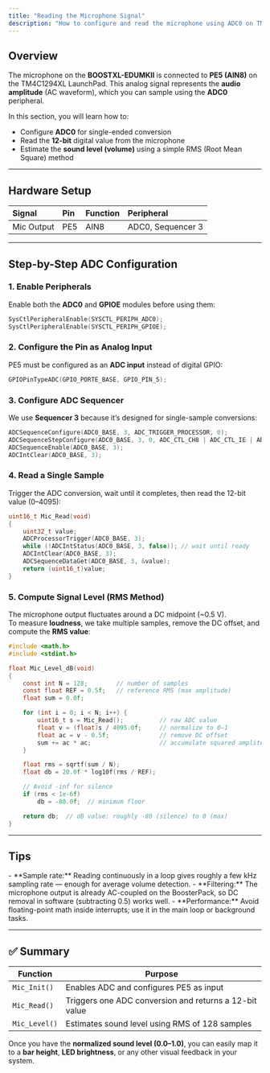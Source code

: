 ```yaml
---
title: "Reading the Microphone Signal"
description: "How to configure and read the microphone using ADC0 on TM4C1294XL."
---
```



## Overview

The microphone on the **BOOSTXL-EDUMKII** is connected to **PE5 (AIN8)** on the TM4C1294XL LaunchPad.
This analog signal represents the **audio amplitude** (AC waveform), which you can sample using the **ADC0** peripheral.

In this section, you will learn how to:

* Configure **ADC0** for single-ended conversion
* Read the **12-bit** digital value from the microphone
* Estimate the **sound level (volume)** using a simple RMS (Root Mean Square) method

---

## Hardware Setup

| Signal     | Pin | Function | Peripheral        |
| :--------- | :-- | :------- | :---------------- |
| Mic Output | PE5 | AIN8     | ADC0, Sequencer 3 |

---

## Step-by-Step ADC Configuration
### 1. Enable Peripherals
Enable both the **ADC0** and **GPIOE** modules before using them:

```c
SysCtlPeripheralEnable(SYSCTL_PERIPH_ADC0);
SysCtlPeripheralEnable(SYSCTL_PERIPH_GPIOE);
```

### 2. Configure the Pin as Analog Input
PE5 must be configured as an **ADC input** instead of digital GPIO:

```c
GPIOPinTypeADC(GPIO_PORTE_BASE, GPIO_PIN_5);
```

### 3. Configure ADC Sequencer
We use **Sequencer 3** because it’s designed for single-sample conversions:

```c
ADCSequenceConfigure(ADC0_BASE, 3, ADC_TRIGGER_PROCESSOR, 0);
ADCSequenceStepConfigure(ADC0_BASE, 3, 0, ADC_CTL_CH8 | ADC_CTL_IE | ADC_CTL_END);
ADCSequenceEnable(ADC0_BASE, 3);
ADCIntClear(ADC0_BASE, 3);
```

### 4. Read a Single Sample
Trigger the ADC conversion, wait until it completes, then read the 12-bit value (0–4095):

```c
uint16_t Mic_Read(void)
{
    uint32_t value;
    ADCProcessorTrigger(ADC0_BASE, 3);
    while (!ADCIntStatus(ADC0_BASE, 3, false)); // wait until ready
    ADCIntClear(ADC0_BASE, 3);
    ADCSequenceDataGet(ADC0_BASE, 3, &value);
    return (uint16_t)value;
}
```

### 5. Compute Signal Level (RMS Method)
The microphone output fluctuates around a DC midpoint (~0.5 V).  
To measure **loudness**, we take multiple samples, remove the DC offset, and compute the **RMS value**:

```c
#include <math.h>
#include <stdint.h>

float Mic_Level_dB(void)
{
    const int N = 128;        // number of samples
    const float REF = 0.5f;   // reference RMS (max amplitude)
    float sum = 0.0f;

    for (int i = 0; i < N; i++) {
        uint16_t s = Mic_Read();          // raw ADC value
        float v = (float)s / 4095.0f;     // normalize to 0–1
        float ac = v - 0.5f;              // remove DC offset
        sum += ac * ac;                   // accumulate squared amplitude
    }

    float rms = sqrtf(sum / N);
    float db = 20.0f * log10f(rms / REF);

    // Avoid -inf for silence
    if (rms < 1e-6f)
        db = -80.0f;  // minimum floor

    return db;  // dB value: roughly -80 (silence) to 0 (max)
}
```
---

## Tips

<Aside type="tip" title="Practical Notes">
- **Sample rate:** Reading continuously in a loop gives roughly a few kHz sampling rate — enough for average volume detection.  
- **Filtering:** The microphone output is already AC-coupled on the BoosterPack, so DC removal in software (subtracting 0.5) works well.  
- **Performance:** Avoid floating-point math inside interrupts; use it in the main loop or background tasks.
</Aside>

---

## ✅ Summary

| Function      | Purpose                                                |
| ------------- | ------------------------------------------------------ |
| `Mic_Init()`  | Enables ADC and configures PE5 as input                |
| `Mic_Read()`  | Triggers one ADC conversion and returns a 12-bit value |
| `Mic_Level()` | Estimates sound level using RMS of 128 samples         |

Once you have the **normalized sound level (0.0–1.0)**,
you can easily map it to a **bar height**, **LED brightness**, or any other visual feedback in your system.


